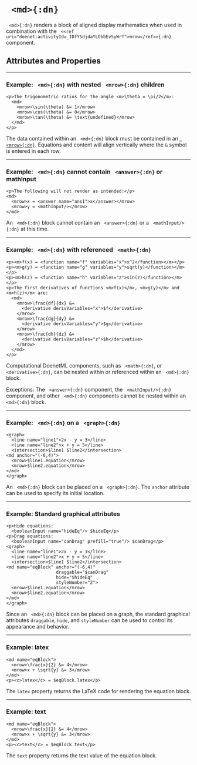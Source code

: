 


# ` <md>{:dn}`

` <md>{:dn}` renders a block of aligned display mathematics when used in combination with the ` <<ref uri="doenet:activityId=_IDfY5djdaYLObbEv5yWrT">mrow</ref>>{:dn}` component.

## Attributes and Properties 
 <AttrDisplay name='md'/> 
 <PropDisplay name='md'/>
 
---

### Example: ` <md>{:dn}` with nested ` <mrow>{:dn}` children


```doenet-editor-horiz
<p>The trigonometric ratios for the angle <m>\theta = \pi/2</m>:
  <md>
    <mrow>\sin(\theta) &= 1</mrow>
    <mrow>\cos(\theta) &= 0</mrow>
    <mrow>\tan(\theta) &= \text{undefined}</mrow>
  </md>
</p>  
```



The data contained within an ` <md>{:dn}` block must be contained in an [` <mrow>{:dn}`](mrow.mdx).  Equations and content will align vertically where the `&` symbol is entered in each row. 



---

### Example: ` <md>{:dn}` cannot contain ` <answer>{:dn}` or <tage>mathInput</tage>


```doenet-editor-horiz
<p>The following will not render as intended:</p>
<md>
  <mrow>x = <answer name="ans1">x</answer></mrow>
  <mrow>y = <mathInput/></mrow>
</md>
```



An ` <md>{:dn}` block cannot contain an ` <answer>{:dn}` or a ` <mathInput/>{:dn}` at this time.



---

### Example: ` <md>{:dn}` with referenced ` <math>{:dn}`


```doenet-editor-horiz
<p><m>f(x) = <function name="f" variables="x">x^2</function></m></p>
<p><m>g(y) = <function name="g" variables="y">sqrt(y)</function></m></p>
<p><m>h(z) = <function name="h" variables="z">sin(z)</function></m></p>
<p>The first derivatives of functions <m>f(x)</m>, <m>g(y)</m> and <m>h(z)</m> are:
  <md>
    <mrow>\frac{df}{dx} &= 
      <derivative derivVariables="x">$f</derivative>
    </mrow>
    <mrow>\frac{dg}{dy} &= 
      <derivative derivVariables="y">$g</derivative>
    </mrow>
    <mrow>\frac{dh}{dz} &= 
      <derivative derivVariables="z">$h</derivative>
    </mrow>    
  </md>
</p>  
```



Computational DoenetML components, such as ` <math>{:dn}`, or ` <derivative>{:dn}`, can be nested within or referenced within an ` <md>{:dn}` block.


Exceptions: The ` <answer>{:dn}` component, the ` <mathInput/>{:dn}` component, and other ` <md>{:dn}` components cannot be nested within an ` <md>{:dn}` block.



---

### Example: ` <md>{:dn}` on a ` <graph>{:dn}`


```doenet-editor-horiz
<graph>
  <line name="line1">2x - y = 3</line>
  <line name="line2">x + y = 5</line>
  <intersection>$line1 $line2</intersection>
<md anchor="(-6,4)">
  <mrow>$line1.equation</mrow>
  <mrow>$line2.equation</mrow>
</md>
</graph>
```



An ` <md>{:dn}` block can be placed on a ` <graph>{:dn}`. The `anchor` attribute can be used to specify its initial location.



---

### Example: Standard graphical attributes


```doenet-editor-horiz
<p>Hide equations: 
  <booleanInput name="hideEq"/> $hideEq</p>
<p>Drag equations: 
  <booleanInput name="canDrag" prefill="true"/> $canDrag</p>
<graph>
  <line name="line1">2x - y = 3</line>
  <line name="line2">x + y = 5</line>
  <intersection>$line1 $line2</intersection>
<md name="eqBlock" anchor="(-6,4)" 
                   draggable="$canDrag" 
                   hide="$hideEq"
                   styleNumber="2">
  <mrow>$line1.equation</mrow>
  <mrow>$line2.equation</mrow>
</md>
</graph>     
```



Since an ` <md>{:dn}` block can be placed on a graph, the standard graphical attributes `draggable`, `hide`, and `styleNumber` can be used to control its appearance and behavior.



---

### Example: latex


```doenet-editor-horiz
<md name="eqBlock">
  <mrow>\frac{x}{2} &= 4</mrow>
  <mrow>x + \sqrt{y} &= 3</mrow>
</md>
<p><c>latex</c> = $eqBlock.latex</p>      
```



The `latex` property returns the LaTeX code for rendering the equation block.



---

### Example: text


```doenet-editor-horiz
<md name="eqBlock">
  <mrow>\frac{x}{2} &= 4</mrow>
  <mrow>x + \sqrt{y} &= 3</mrow>
</md>
<p><c>text</c> = $eqBlock.text</p>  
```



The `text` property returns the text value of the equation block.


